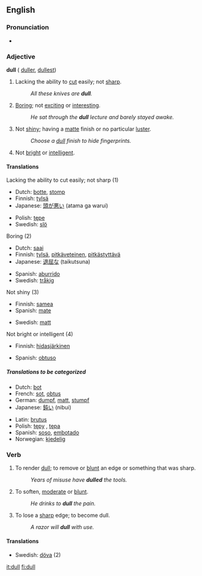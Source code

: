 ==English==

===Pronunciation===
*{{audio|en-us-dull.ogg|Audio (US)}}

===Adjective===
'''dull''' ({{compare}} [[duller]], {{super}} [[dullest]])

# Lacking the ability to [[cut]] easily; not [[sharp]].
#:''All these knives are '''dull'''.''
# [[Boring]]; not [[exciting]] or [[interesting]].
#:''He sat through the '''dull''' lecture and barely stayed awake.''
# Not [[shiny]]; having a [[matte]] finish or no particular [[luster]].
#:''Choose a [[dull]] finish to hide fingerprints.''
# Not [[bright]] or [[intelligent]].

====Translations====
;Lacking the ability to cut easily; not sharp (1)
{{top}}
*Dutch: [[botte]], [[stomp]]
*Finnish: [[tylsä]]
*Japanese: [[頭が悪い]] (atama ga warui)
{{mid}}
*Polish: [[tępe]] {{n}}
*Swedish: [[slö]]
{{bottom}}

;Boring (2)
{{top}}
*Dutch: [[saai]]
*Finnish: [[tylsä]], [[pitkäveteinen]], [[pitkästyttävä]]
*Japanese: [[退屈な]] (taikutsuna)
{{mid}}
*Spanish: [[aburrido]]
*Swedish: [[tråkig]]
{{bottom}}

;Not shiny (3)
{{top}}
*Finnish: [[samea]]
*Spanish: [[mate]]
{{mid}}
*Swedish: [[matt]]
{{bottom}}

;Not bright or intelligent (4)
{{top}}
*Finnish: [[hidasjärkinen]]
{{mid}}
*Spanish: [[obtuso]]
{{bottom}}

=====Translations to be categorized=====
{{checktrans}}
{{top}}
*Dutch: [[bot]]
*French: [[sot]], [[obtus]]
*German: [[dumpf]], [[matt]], [[stumpf]]
*Japanese: [[鈍い]] (nibui)
{{mid}}
*Latin: [[brutus]]
*Polish: [[tępy]] {{m}}, [[tępa]] {{f}}
*Spanish: [[soso]], [[embotado]]
*Norwegian: [[kjedelig]]
{{bottom}}

===Verb===
{{en-infl-reg-consonant|dull||}}

# {{transitive}} To render [[dull]]; to remove or [[blunt]] an edge or something that was sharp.
#:''Years of misuse have '''dulled''' the tools.''
# {{transitive}} To soften, [[moderate]] or [[blunt]].
#:''He drinks to '''dull''' the pain.''
# {{intransitive}} To lose a [[sharp]] edge; to become dull.
#:''A razor will '''dull''' with use.''

====Translations====
*Swedish: [[döva]] (2)

[[it:dull]]
[[fi:dull]]